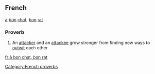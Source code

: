 ==French==
[[à]] [[bon]] [[chat]], [[bon]] [[rat]] 
===Proverb===
# An [[attacker]] and an [[attackee]] grow stronger from finding new ways to [[outwit]] each other
[[Category:French proverbs]]
[[fr:à bon chat, bon rat]]